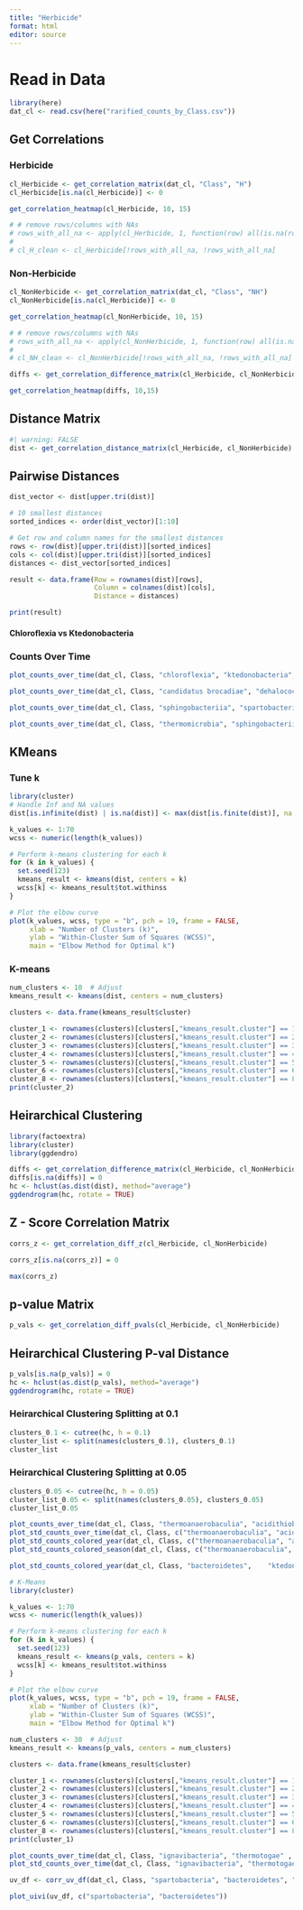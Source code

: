 ```yaml
---
title: "Herbicide"
format: html
editor: source
---
```


# Read in Data

```r
library(here)
dat_cl <- read.csv(here("rarified_counts_by_Class.csv"))
```

## Get Correlations

### Herbicide

```r
cl_Herbicide <- get_correlation_matrix(dat_cl, "Class", "H")
cl_Herbicide[is.na(cl_Herbicide)] <- 0

get_correlation_heatmap(cl_Herbicide, 10, 15)

# # remove rows/columns with NAs
# rows_with_all_na <- apply(cl_Herbicide, 1, function(row) all(is.na(row) | row == 1))
# 
# cl_H_clean <- cl_Herbicide[!rows_with_all_na, !rows_with_all_na]


```

### Non-Herbicide

```r
cl_NonHerbicide <- get_correlation_matrix(dat_cl, "Class", "NH")
cl_NonHerbicide[is.na(cl_Herbicide)] <- 0

get_correlation_heatmap(cl_NonHerbicide, 10, 15)

# # remove rows/columns with NAs
# rows_with_all_na <- apply(cl_NonHerbicide, 1, function(row) all(is.na(row) | row == 1))
# 
# cl_NH_clean <- cl_NonHerbicide[!rows_with_all_na, !rows_with_all_na]
```

```r
diffs <- get_correlation_difference_matrix(cl_Herbicide, cl_NonHerbicide)
```

```r
get_correlation_heatmap(diffs, 10,15)
```



## Distance Matrix

```r
#| warning: FALSE
dist <- get_correlation_distance_matrix(cl_Herbicide, cl_NonHerbicide)
```

## Pairwise Distances

```r
dist_vector <- dist[upper.tri(dist)]

# 10 smallest distances
sorted_indices <- order(dist_vector)[1:10]

# Get row and column names for the smallest distances
rows <- row(dist)[upper.tri(dist)][sorted_indices]
cols <- col(dist)[upper.tri(dist)][sorted_indices]
distances <- dist_vector[sorted_indices]

result <- data.frame(Row = rownames(dist)[rows], 
                     Column = colnames(dist)[cols], 
                     Distance = distances)

print(result)
```

#### Chloroflexia vs Ktedonobacteria

### Counts Over Time

```r
plot_counts_over_time(dat_cl, Class, "chloroflexia", "ktedonobacteria", "Herbicide")
```

```r
plot_counts_over_time(dat_cl, Class, "candidatus brocadiae", "dehalococcoidia", "Herbicide")
```

```r
plot_counts_over_time(dat_cl, Class, "sphingobacteriia", "spartobacteria", "Herbicide")
```

```r
plot_counts_over_time(dat_cl, Class, "thermomicrobia", "sphingobacteriia", "Herbicide")
```

## KMeans

### Tune k

```r
library(cluster)
# Handle Inf and NA values
dist[is.infinite(dist) | is.na(dist)] <- max(dist[is.finite(dist)], na.rm = TRUE)

k_values <- 1:70
wcss <- numeric(length(k_values))

# Perform k-means clustering for each k
for (k in k_values) {
  set.seed(123)
  kmeans_result <- kmeans(dist, centers = k)
  wcss[k] <- kmeans_result$tot.withinss
}

# Plot the elbow curve
plot(k_values, wcss, type = "b", pch = 19, frame = FALSE, 
     xlab = "Number of Clusters (k)", 
     ylab = "Within-Cluster Sum of Squares (WCSS)",
     main = "Elbow Method for Optimal k")
```

### K-means

```r
num_clusters <- 10  # Adjust
kmeans_result <- kmeans(dist, centers = num_clusters)

clusters <- data.frame(kmeans_result$cluster)
```

```r
cluster_1 <- rownames(clusters)[clusters[,"kmeans_result.cluster"] == 1]
cluster_2 <- rownames(clusters)[clusters[,"kmeans_result.cluster"] == 2]
cluster_3 <- rownames(clusters)[clusters[,"kmeans_result.cluster"] == 3]
cluster_4 <- rownames(clusters)[clusters[,"kmeans_result.cluster"] == 4]
cluster_5 <- rownames(clusters)[clusters[,"kmeans_result.cluster"] == 5]
cluster_6 <- rownames(clusters)[clusters[,"kmeans_result.cluster"] == 6]
cluster_8 <- rownames(clusters)[clusters[,"kmeans_result.cluster"] == 8]
print(cluster_2)
```

## Heirarchical Clustering

```r
library(factoextra)
library(cluster)
library(ggdendro)
```

```r
diffs <- get_correlation_difference_matrix(cl_Herbicide, cl_NonHerbicide)
diffs[is.na(diffs)] = 0
hc <- hclust(as.dist(dist), method="average")
ggdendrogram(hc, rotate = TRUE)
```

## Z - Score Correlation Matrix

```r
corrs_z <- get_correlation_diff_z(cl_Herbicide, cl_NonHerbicide)

corrs_z[is.na(corrs_z)] = 0

max(corrs_z)
```

## p-value Matrix

```r
p_vals <- get_correlation_diff_pvals(cl_Herbicide, cl_NonHerbicide)
```

## Heirarchical Clustering P-val Distance

```r
p_vals[is.na(p_vals)] = 0
hc <- hclust(as.dist(p_vals), method="average")
ggdendrogram(hc, rotate = TRUE)
```

### Heirarchical Clustering Splitting at 0.1

```r
clusters_0.1 <- cutree(hc, h = 0.1)
cluster_list <- split(names(clusters_0.1), clusters_0.1)
cluster_list
```



### Heirarchical Clustering Splitting at 0.05

```r
clusters_0.05 <- cutree(hc, h = 0.05)
cluster_list_0.05 <- split(names(clusters_0.05), clusters_0.05)
cluster_list_0.05
```

```r
plot_counts_over_time(dat_cl, Class, "thermoanaerobaculia", "acidithiobacillia" , "Herbicide")
plot_std_counts_over_time(dat_cl, Class, c("thermoanaerobaculia", "acidithiobacillia") , "Herbicide")
plot_std_counts_colored_year(dat_cl, Class, c("thermoanaerobaculia", "acidithiobacillia") , "Herbicide")
plot_std_counts_colored_season(dat_cl, Class, c("thermoanaerobaculia", "acidithiobacillia") , "Herbicide")
```

```r
plot_std_counts_colored_year(dat_cl, Class, "bacteroidetes",    "ktedonobacteria", "Herbicide")

```


```r
# K-Means
library(cluster)

k_values <- 1:70
wcss <- numeric(length(k_values))

# Perform k-means clustering for each k
for (k in k_values) {
  set.seed(123)
  kmeans_result <- kmeans(p_vals, centers = k)
  wcss[k] <- kmeans_result$tot.withinss
}

# Plot the elbow curve
plot(k_values, wcss, type = "b", pch = 19, frame = FALSE, 
     xlab = "Number of Clusters (k)", 
     ylab = "Within-Cluster Sum of Squares (WCSS)",
     main = "Elbow Method for Optimal k")
```

```r
num_clusters <- 30  # Adjust
kmeans_result <- kmeans(p_vals, centers = num_clusters)

clusters <- data.frame(kmeans_result$cluster)
```

```r
cluster_1 <- rownames(clusters)[clusters[,"kmeans_result.cluster"] == 1]
cluster_2 <- rownames(clusters)[clusters[,"kmeans_result.cluster"] == 2]
cluster_3 <- rownames(clusters)[clusters[,"kmeans_result.cluster"] == 3]
cluster_4 <- rownames(clusters)[clusters[,"kmeans_result.cluster"] == 4]
cluster_5 <- rownames(clusters)[clusters[,"kmeans_result.cluster"] == 5]
cluster_6 <- rownames(clusters)[clusters[,"kmeans_result.cluster"] == 6]
cluster_8 <- rownames(clusters)[clusters[,"kmeans_result.cluster"] == 8]
print(cluster_1)
```

```r
plot_counts_over_time(dat_cl, Class, "ignavibacteria", "thermotogae" , "Herbicide")
plot_std_counts_over_time(dat_cl, Class, "ignavibacteria", "thermotogae" , "Herbicide")
```

```r
uv_df <- corr_uv_df(dat_cl, Class, "spartobacteria", "bacteroidetes", "Herbicide", "H", "NH")

plot_uivi(uv_df, c("spartobacteria", "bacteroidetes"))
```

